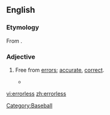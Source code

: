 ==English==

===Etymology===
From {{suffix|error|less}}.

===Adjective===
{{en-adj|-}}

# {{not comparable}} Free from [[error]]s; [[accurate]], [[correct]].
#* {{quote-book|author=Jack Walsh, Marshall J Cook|year=2004|page=176|title=Baseball's Good Guys: The Real Heroes of the Game|passage=He had a down year at the plate, hitting just .251 with 14 homers, but was nearly flawless in the field as he posted that record .996 fielding percentage, a 95-game '''errorless''' streak, and just three errors all season.|ISBN=1582617228}}

[[Category:Baseball]]

[[vi:errorless]]
[[zh:errorless]]